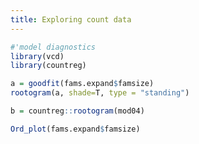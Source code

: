 ```yaml
---
title: Exploring count data
---
```

```r
#'model diagnostics
library(vcd)
library(countreg)

a = goodfit(fams.expand$famsize)
rootogram(a, shade=T, type = "standing")

b = countreg::rootogram(mod04)

Ord_plot(fams.expand$famsize)
```